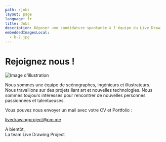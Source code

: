 ```yaml
---
path: /jobs
layout: page
language: fr
title: Jobs
description: Déposer une candidature spontanée à l'équipe du Live Drawing Project
embeddedImagesLocal:
  - b-2.jpg
---
```


# Rejoignez nous !

<Image alt="Image d'illustration" image={props.localImages[0]} />

Nous sommes une équipe de scénographes, ingénieurs et illustrateurs.
Nous travaillons sur des projets liant art et nouvelles technologies.
Nous sommes toujours intéressés pour rencontrer de nouvelles personnes passionnées et talentueuses.

Vous pouvez nous envoyer un mail avec votre CV et Portfolio :

<a href="mailto:livedrawingproject@pm.me">livedrawingproject@pm.me</a>

A bientôt,  
La team Live Drawing Project
